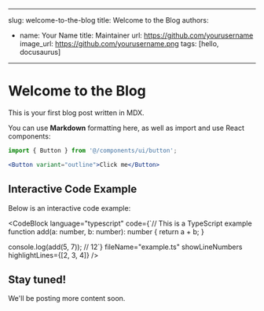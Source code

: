 
---
slug: welcome-to-the-blog
title: Welcome to the Blog
authors:
  - name: Your Name
    title: Maintainer
    url: https://github.com/yourusername
    image_url: https://github.com/yourusername.png
tags: [hello, docusaurus]
---

# Welcome to the Blog

This is your first blog post written in MDX.

You can use **Markdown** formatting here, as well as import and use React components:

```jsx
import { Button } from '@/components/ui/button';

<Button variant="outline">Click me</Button>
```

## Interactive Code Example

Below is an interactive code example:


<CodeBlock
  language="typescript"
  code={`// This is a TypeScript example
function add(a: number, b: number): number {
  return a + b;
}

console.log(add(5, 7)); // 12`}
  fileName="example.ts"
  showLineNumbers
  highlightLines={[2, 3, 4]}
/>

## Stay tuned!

We'll be posting more content soon.
